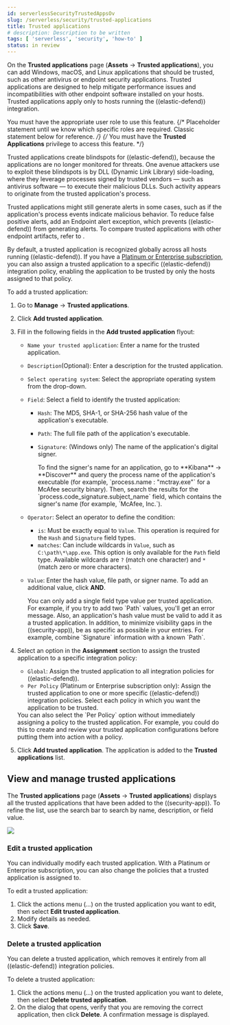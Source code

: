 ```yaml
---
id: serverlessSecurityTrustedAppsOv
slug: /serverless/security/trusted-applications
title: Trusted applications
# description: Description to be written
tags: [ 'serverless', 'security', 'how-to' ]
status: in review
---
```



<InReview />

<div id="trusted-apps-ov"></div>

On the **Trusted applications** page (**Assets** -> **Trusted applications**), you can add Windows, macOS, and Linux applications that should be trusted, such as other antivirus or endpoint security applications. Trusted applications are designed to help mitigate performance issues and incompatibilities with other endpoint software installed on your hosts. Trusted applications apply only to hosts running the ((elastic-defend)) integration.

<DocCallOut title="Requirements">

You must have the appropriate user role to use this feature.
{/* Placeholder statement until we know which specific roles are required. Classic statement below for reference. */}
{/* You must have the **Trusted Applications** <DocLink id="serverlessSecurityEndpointManagementReq">privilege</DocLink> to access this feature. */}

</DocCallOut>

Trusted applications create blindspots for ((elastic-defend)), because the applications are no longer monitored for threats. One avenue attackers use to exploit these blindspots is by DLL (Dynamic Link Library) side-loading, where they leverage processes signed by trusted vendors — such as antivirus software — to execute their malicious DLLs. Such activity appears to originate from the trusted application's process.

Trusted applications might still generate alerts in some cases, such as if the application's process events indicate malicious behavior. To reduce false positive alerts, add an <DocLink id="serverlessSecurityAddExceptions" section="add-((elastic-endpoint))-exceptions">Endpoint alert exception</DocLink>, which prevents ((elastic-defend)) from generating alerts. To compare trusted applications with other endpoint artifacts, refer to <DocLink id="serverlessSecurityOptimizeEdr" />.

By default, a trusted application is recognized globally across all hosts running ((elastic-defend)). If you have a [Platinum or Enterprise subscription](https://www.elastic.co/pricing), you can also assign a trusted application to a specific ((elastic-defend)) integration policy, enabling the application to be trusted by only the hosts assigned to that policy.

To add a trusted application:

1. Go to **Manage** -> **Trusted applications**.

1. Click **Add trusted application**.

1. Fill in the following fields in the **Add trusted application** flyout:

    * `Name your trusted application`: Enter a name for the trusted application.

    * `Description`(Optional): Enter a description for the trusted application.

    * `Select operating system`: Select the appropriate operating system from the drop-down.

    * `Field`: Select a field to identify the trusted application:
        * `Hash`: The MD5, SHA-1, or SHA-256 hash value of the application's executable.
        * `Path`: The full file path of the application's executable.
        * `Signature`: (Windows only) The name of the application's digital signer.

            <DocCallOut title="Tip">
            To find the signer's name for an application, go to **Kibana** -> **Discover** and query the process name of the application's executable (for example, `process.name : "mctray.exe"` for a McAfee security binary). Then, search the results for the `process.code_signature.subject_name` field, which contains the signer's name (for example, `McAfee, Inc.`).
            </DocCallOut>

    * `Operator`: Select an operator to define the condition:
        * `is`: Must be exactly equal to `Value`. This operation is required for the `Hash` and `Signature` field types.   
        * `matches`: Can include wildcards in `Value`, such as `C:\path\*\app.exe`. This option is only available for the `Path` field type. Available wildcards are `?` (match one character) and `*` (match zero or more characters).

    * `Value`: Enter the hash value, file path, or signer name. To add an additional value, click **AND**.

        <DocCallOut title="Note">
        You can only add a single field type value per trusted application. For example, if you try to add two `Path` values, you'll get an error message. Also, an application's hash value must be valid to add it as a trusted application. In addition, to minimize visibility gaps in the ((security-app)), be as specific as possible in your entries. For example, combine `Signature` information with a known `Path`.
        </DocCallOut>

1. Select an option in the **Assignment** section to assign the trusted application to a specific integration policy:
    * `Global`: Assign the trusted application to all integration policies for ((elastic-defend)).
    * `Per Policy` (Platinum or Enterprise subscription only): Assign the trusted application to one or more specific ((elastic-defend)) integration policies. Select each policy in which you want the application to be trusted.

    <DocCallOut title="Note">
    You can also select the `Per Policy` option without immediately assigning a policy to the trusted application. For example, you could do this to create and review your trusted application configurations before putting them into action with a policy.
    </DocCallOut>

1. Click **Add trusted application**. The application is added to the **Trusted applications** list.

<div id="trusted-apps-list"></div>

## View and manage trusted applications

The **Trusted applications** page (**Assets** -> **Trusted applications**) displays all the trusted applications that have been added to the ((security-app)). To refine the list, use the search bar to search by name, description, or field value.

![](../images/trusted-apps-ov/-management-admin-trusted-apps-list.png)

<div id="edit-trusted-app"></div>

### Edit a trusted application
You can individually modify each trusted application. With a Platinum or Enterprise subscription, you can also change the policies that a trusted application is assigned to.

To edit a trusted application:

1. Click the actions menu (*...*) on the trusted application you want to edit, then select **Edit trusted application**.
1. Modify details as needed.
1. Click **Save**.

<div id="delete-trusted-app"></div>

### Delete a trusted application
You can delete a trusted application, which removes it entirely from all ((elastic-defend)) integration policies.

To delete a trusted application:

1. Click the actions menu (*...*) on the trusted application you want to delete, then select **Delete trusted application**.
1. On the dialog that opens, verify that you are removing the correct application, then click **Delete**. A confirmation message is displayed.

